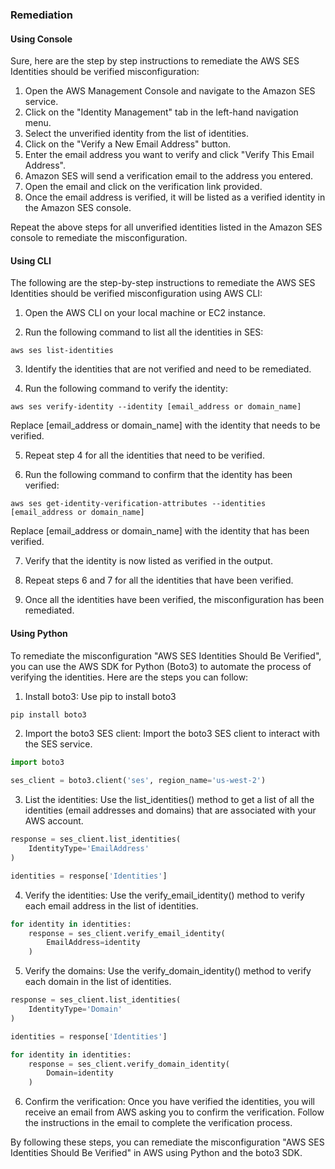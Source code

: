 ### Remediation

#### Using Console

Sure, here are the step by step instructions to remediate the AWS SES Identities should be verified misconfiguration:

1. Open the AWS Management Console and navigate to the Amazon SES service.
2. Click on the "Identity Management" tab in the left-hand navigation menu.
3. Select the unverified identity from the list of identities.
4. Click on the "Verify a New Email Address" button.
5. Enter the email address you want to verify and click "Verify This Email Address".
6. Amazon SES will send a verification email to the address you entered.
7. Open the email and click on the verification link provided.
8. Once the email address is verified, it will be listed as a verified identity in the Amazon SES console.

Repeat the above steps for all unverified identities listed in the Amazon SES console to remediate the misconfiguration.

#### Using CLI

The following are the step-by-step instructions to remediate the AWS SES Identities should be verified misconfiguration using AWS CLI:

1. Open the AWS CLI on your local machine or EC2 instance.

2. Run the following command to list all the identities in SES:

```
aws ses list-identities
```

3. Identify the identities that are not verified and need to be remediated.

4. Run the following command to verify the identity:

```
aws ses verify-identity --identity [email_address or domain_name]
```

Replace [email_address or domain_name] with the identity that needs to be verified.

5. Repeat step 4 for all the identities that need to be verified.

6. Run the following command to confirm that the identity has been verified:

```
aws ses get-identity-verification-attributes --identities [email_address or domain_name]
```

Replace [email_address or domain_name] with the identity that has been verified.

7. Verify that the identity is now listed as verified in the output.

8. Repeat steps 6 and 7 for all the identities that have been verified.

9. Once all the identities have been verified, the misconfiguration has been remediated.

#### Using Python

To remediate the misconfiguration "AWS SES Identities Should Be Verified", you can use the AWS SDK for Python (Boto3) to automate the process of verifying the identities. Here are the steps you can follow:

1. Install boto3: Use pip to install boto3

```python
pip install boto3
```

2. Import the boto3 SES client: Import the boto3 SES client to interact with the SES service.

```python
import boto3

ses_client = boto3.client('ses', region_name='us-west-2')
```

3. List the identities: Use the list_identities() method to get a list of all the identities (email addresses and domains) that are associated with your AWS account.

```python
response = ses_client.list_identities(
    IdentityType='EmailAddress'
)

identities = response['Identities']
```

4. Verify the identities: Use the verify_email_identity() method to verify each email address in the list of identities.

```python
for identity in identities:
    response = ses_client.verify_email_identity(
        EmailAddress=identity
    )
```

5. Verify the domains: Use the verify_domain_identity() method to verify each domain in the list of identities.

```python
response = ses_client.list_identities(
    IdentityType='Domain'
)

identities = response['Identities']

for identity in identities:
    response = ses_client.verify_domain_identity(
        Domain=identity
    )
```

6. Confirm the verification: Once you have verified the identities, you will receive an email from AWS asking you to confirm the verification. Follow the instructions in the email to complete the verification process.

By following these steps, you can remediate the misconfiguration "AWS SES Identities Should Be Verified" in AWS using Python and the boto3 SDK.

